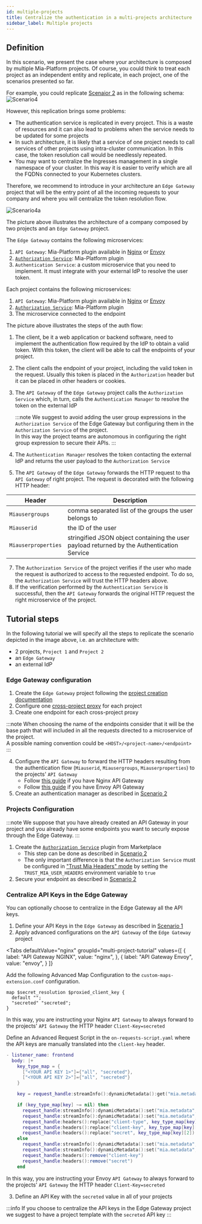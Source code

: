 ```yaml
---
id: multiple-projects
title: Centralize the authentication in a multi-projects architecture
sidebar_label: Multiple projects
---
```



## Definition

In this scenario, we present the case where your architecture is composed by multiple Mia-Platform projects. Of course, you could think to treat each project as an independent entity and replicate, in each project, one of the scenarios presented so far.

For example, you could replicate [Scenaior 2](/getting-started/tutorials/architecture/auth/external-idp.md) as in the following schema:
![Scenario4](./img/auth-scenario4.png)

However, this replication brings some problems:
- The authentication service is replicated in every project. This is a waste of resources and it can also lead to problems when the service needs to be updated for some projects
- In such architecture, it is likely that a service of one project needs to call services of other projects using intra-cluster communication. In this case, the token resolution call would be needlessly repeated.  
- You may want to centralize the Ingresses management in a single namespace of your cluster. In this way it is easier to verify which are all the FQDNs connected to your Kubernetes clusters.

Therefore, we recommend to introduce in your architecture an `Edge Gateway` project that will be the entry point of all the incoming requests to your company and where you will centralize the token resolution flow.

![Scenario4a](./img/auth-scenario4a.png)

The picture above illustrates the architecture of a company composed by two projects and an `Edge Gateway` project.

The `Edge Gateway` contains the following microservices:
1. `API Gateway`: Mia-Platform plugin available in [Nginx](/runtime_suite/api-gateway/10_overview.md) or [Envoy](/runtime_suite/envoy-api-gateway/overview.md)
2. [`Authorization Service`](/runtime_suite/authorization-service/10_overview.md): Mia-Platform plugin
3. `Authentication Service`: a custom microservice that you need to implement. It must integrate with your external IdP to resolve the user token.

Each project contains the following microservices:
1. `API Gateway`: Mia-Platform plugin available in [Nginx](/runtime_suite/api-gateway/10_overview.md) or [Envoy](/runtime_suite/envoy-api-gateway/overview.md)
2. [`Authorization Service`](/runtime_suite/authorization-service/10_overview.md): Mia-Platform plugin
3. The microservice connected to the endpoint

The picture above illustrates the steps of the auth flow:  

1. The client, be it a web application or backend software, need to implement the authentication flow required by the IdP to obtain a valid token. With this token, the client will be able to call the endpoints of your project.
2. The client calls the endpoint of your project, including the valid token in the request. Usually this token is placed in the `Authorization` header but it can be placed in other headers or cookies.
3. The `API Gateway` of the `Edge Gateway` project calls the `Authorization Service` which, in turn, calls the `Authentication Manager` to resolve the token on the external IdP  
   
   :::note
   We suggest to avoid adding the user group expressions in the `Authorization Service` of the Edge Gateway but configuring them in the `Authorization Service` of the project.  
   In this way the project teams are autonomous in configuring the right group expression to secure their APIs.
   :::

5. The `Authentication Manager` resolves the token contacting the external IdP and returns the user payload to the `Authorization Service`
6. The `API Gateway` of the `Edge Gateway` forwards the HTTP request to tha `API Gateway` of right project. The request is decorated with the following HTTP header:
  
  | Header              | Description                                                                                |
  | --------------------| ------------------------------------------------------------------------------------------ |
  | `Miausergroups`     | comma separated list of the groups the user belongs to                                     |
  | `Miauserid`         | the ID of the user                                                                         |
  | `Miauserproperties` | stringified JSON object containing the user payload returned by the Authentication Service |
7. The `Authorization Service` of the project verifies if the user who made the request is authorized to access to the requested endpoint. To do so, the `Authorization Service` will trust the HTTP headers above.
8. If the verification performed by the `Authentication Service` is successful, then the `API Gateway` forwards the original HTTP request the right microservice of the project.

## Tutorial steps

In the following tutorial we will specify all the steps to replicate the scenario depicted in the image above, i.e. an architecture with:
- 2 projects, `Project 1` and `Project 2`
- an `Edge Gateway`
- an external IdP

### Edge Gateway configuration

1. Create the `Edge Gateway` project following the [project creation documentation](/console/project-configuration/create-a-project.mdx)
2. Configure one [cross-project proxy](/development_suite/api-console/api-design/proxy.md#type-cross-projects) for each project
3. Create one endpoint for each cross-project proxy

  :::note
  When choosing the name of the endpoints consider that it will be the base path that will included in all the requests directed to a microservice of the project.  
  A possible naming convention could be `<HOST>/<project-name>/<endpoint>`
  :::

4. Configure the `API Gateway` to forward the HTTP headers resulting from the authentication flow (`Miauserid`, `Miausergroups`, `Miauserproperties`) to the projects' `API Gateway`
    - Follow [this guide](/development_suite/api-console/advanced-section/api-gateway/how-to.md#how-to-manage-authorization-in-a-multi-gateway-architecture) if you have Nginx API Gateway
    - Follow [this guide](/development_suite/api-console/advanced-section/api-gateway-envoy/jwt-authn.md) if you have Envoy API Gateway
5. Create an authentication manager as described in [Scenario 2](/getting-started/tutorials/architecture/auth/external-idp.md)

### Projects Configuration

:::note
We suppose that you have already created an API Gateway in your project and you already have some endpoints you want to securly expose through the Edge Gateway.
:::

1. Create the [`Authorization Service`](/runtime_suite/authorization-service/10_overview.md) plugin from Marketplace
    - This step can be done as described in [Scenario 2](/getting-started/tutorials/architecture/auth/external-idp.md)
    - The only important difference is that the `Authorization Service` must be configured in ["Trust Mia Headers" mode](/runtime_suite/authorization-service/30_usage.md#trust-mia-platform-user-headers) by setting the `TRUST_MIA_USER_HEADERS` environment variable to `true`
2. Secure your endpoint as described in [Scenario 2](/getting-started/tutorials/architecture/auth/external-idp.md)

### Centralize API Keys in the Edge Gateway

You can optionally choose to centralize in the Edge Gateway all the API keys.
1. Define your API Keys in the `Edge Gateway` as described in [Scenario 1](/getting-started/tutorials/architecture/auth/static-api-key.md)
2. Apply advanced configurations on the `API Gateway` of the `Edge Gateway` project 

<Tabs
  defaultValue="nginx"
  groupId="multi-project-tutorial"
  values={[
      { label: "API Gateway NGINX", value: "nginx", },
      { label: "API Gateway Envoy", value: "envoy", }
  ]}
>
<TabItem value="nginx">

Add the following Advanced Map Configuration to the `custom-maps-extension.conf` configuration.

```
map $secret_resolution $proxied_client_key {
  default "";
  "secreted" "secreted";
}
```

In this way, you are instructing your Nginx `API Gateway` to always forward to the projects' `API Gateway` the HTTP header `Client-Key=secreted`
</TabItem>
<TabItem value="envoy">

Define an Advanced Request Script in the `on-requests-script.yaml` where the API keys are manually translated into the `client-key` header.

```lua
- listener_name: frontend
  body: |+
    key_type_map = {
      ["<YOUR API KEY 1>"]={"all", "secreted"},
      ["<YOUR API KEY 2>"]={"all", "secreted"}
    }

    key = request_handle:streamInfo():dynamicMetadata():get("mia.metadata")["client_key"]

    if (key_type_map[key] ~= nil) then
      request_handle:streamInfo():dynamicMetadata():set("mia.metadata", "client_type", key_type_map[key][1])
      request_handle:streamInfo():dynamicMetadata():set("mia.metadata", "secret_resolution", key_type_map[key][2])
      request_handle:headers():replace("client-type", key_type_map[key][1])
      request_handle:headers():replace("client-key", key_type_map[key][2])
      request_handle:headers():replace("secret", key_type_map[key][2])
    else
      request_handle:streamInfo():dynamicMetadata():set("mia.metadata", "client_type", "")
      request_handle:streamInfo():dynamicMetadata():set("mia.metadata", "secret_resolution", "unsecreted")
      request_handle:headers():remove("client-key")
      request_handle:headers():remove("secret")
    end
```

In this way, you are instructing your Envoy `API Gateway` to always forward to the projects' `API Gateway` the HTTP header `Client-Key=secreted`

</TabItem>
</Tabs>

3. Define an API Key with the `secreted` value in all of your projects  

:::info
If you choose to centralize the API keys in the Edge Gateway project we suggest to have a project template with the `secreted` API key
:::
